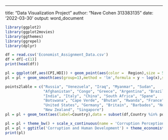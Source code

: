 ---
title: "Data Visualization Project"
author: "Nave Cohen 313383135"
date: '2022-03-30'
output: word_document

```{r}
library(ggplot2)
library(ggplot2movies)
library(ggthemes)
library(ggrepel)
library(dplyr)

df = read.csv('Economist_Assignment_Data.csv')
df = df[-c(1)]
print(head(df))
```

```{r}
pl = ggplot(df,aes(CPI,HDI)) + geom_point(aes(color =  Region),size = 5,shape =1)
pl = pl + geom_smooth(aes(group=1),method = 'lm',formula = y ~ log(x),se = FALSE,color = 'red')
```

```{r}
points2lable = c("Russia", "Venezuela", "Iraq", "Myanmar", "Sudan",
                 "Afghanistan", "Congo", "Greece", "Argentina", "Brazil",
                 "India", "Italy", "China", "South Africa", "Spane",
                 "Botswana", "Cape Verde", "Bhutan", "Rwanda", "France",
                 "United States", "Germany", "Britain", "Barbados", "Norway", "Japan",
                 "New Zealand", "Singapore")
pl = pl + geom_text(aes(label=Country),data = subset(df,Country %in% points2lable),check_overlap = TRUE)
```

```{r}
pl = pl + theme_bw() + scale_x_continuous(name = 'Corruption Perceptions Index, 2011 (10=least corrupt)',limits = c(.9,10.5),breaks = c(1:10)) + scale_y_continuous(name = 'Human Development Index, 2011 (1=best)',limits = c(.2,1.0))
pl = pl + ggtitle('Corruption and Human Development') + theme_economist_white()
print(pl)
```




